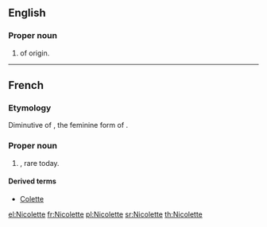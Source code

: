 ==English==

===Proper noun===
{{en-proper noun}}

# {{given name|female|from=French}} of {{etyl|fr}} origin.

----

==French==

===Etymology===
Diminutive of {{term|Nicole|lang=fr}}, the feminine form of {{term|Nicolas|lang=fr}}.

===Proper noun===
{{infl|fr|proper noun|f}}

# {{given name|female|lang=fr}}, rare today.

====Derived terms====
* [[Colette]]

[[el:Nicolette]]
[[fr:Nicolette]]
[[pl:Nicolette]]
[[sr:Nicolette]]
[[th:Nicolette]]